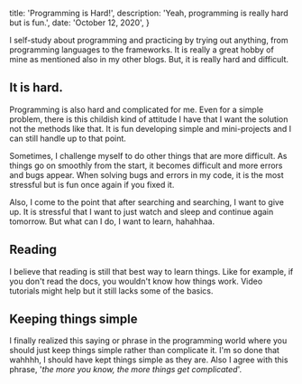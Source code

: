 
  title: 'Programming is Hard!',
  description: 'Yeah, programming is really hard but is fun.',
  date: 'October 12, 2020',
}


I self-study about programming and practicing by trying out anything, from programming languages to the frameworks. It is really a great hobby of mine as mentioned also in my other blogs. But, it is really hard and difficult.

## It is hard.

Programming is also hard and complicated for me. Even for a simple problem, there is this childish kind of attitude I have that I want the solution not the methods like that. It is fun developing simple and mini-projects and I can still handle up to that point.

Sometimes, I challenge myself to do other things that are more difficult. As things go on smoothly from the start, it becomes difficult and more errors and bugs appear. When solving bugs and errors in my code, it is the most stressful but is fun once again if you fixed it.

Also, I come to the point that after searching and searching, I want to give up. It is stressful that I want to just watch and sleep and continue again tomorrow. But what can I do, I want to learn, hahahhaa.

## Reading

I believe that reading is still that best way to learn things. Like for example, if you don't read the docs, you wouldn't know how things work. Video tutorials might help but it still lacks some of the basics.

## Keeping things simple

I finally realized this saying or phrase in the programming world where you should just keep things simple rather than complicate it. I'm so done that wahhhh, I should have kept things simple as they are. Also I agree with this phrase, '_the more you know, the more things get complicated_'.
